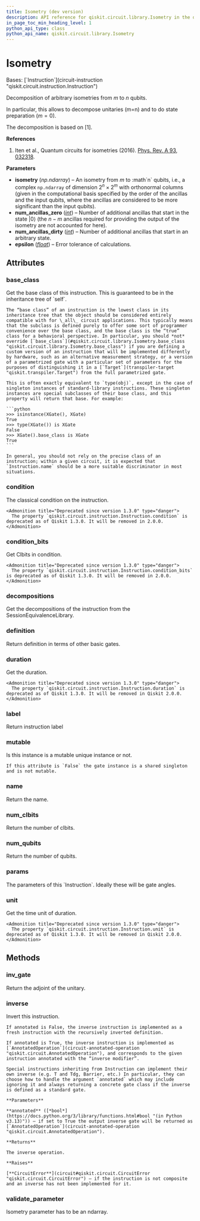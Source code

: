 ```yaml
---
title: Isometry (dev version)
description: API reference for qiskit.circuit.library.Isometry in the dev version of qiskit
in_page_toc_min_heading_level: 1
python_api_type: class
python_api_name: qiskit.circuit.library.Isometry
---
```


# Isometry

<Class id="qiskit.circuit.library.Isometry" isDedicatedPage={true} github="https://github.com/Qiskit/qiskit/tree/main/qiskit/circuit/library/generalized_gates/isometry.py#L41-L343" signature="qiskit.circuit.library.Isometry(isometry, num_ancillas_zero, num_ancillas_dirty, epsilon=1e-10)" modifiers="class">
  Bases: [`Instruction`](circuit-instruction "qiskit.circuit.instruction.Instruction")

  Decomposition of arbitrary isometries from $m$ to $n$ qubits.

  In particular, this allows to decompose unitaries (m=n) and to do state preparation ($m=0$).

  The decomposition is based on \[1].

  **References**

  1.  Iten et al., Quantum circuits for isometries (2016). [Phys. Rev. A 93, 032318](https://journals.aps.org/pra/abstract/10.1103/PhysRevA.93.032318).

  **Parameters**

  *   **isometry** (*np.ndarray*) – An isometry from $m$ to :math\`n\` qubits, i.e., a complex `np.ndarray` of dimension $2^n \times 2^m$ with orthonormal columns (given in the computational basis specified by the order of the ancillas and the input qubits, where the ancillas are considered to be more significant than the input qubits).
  *   **num\_ancillas\_zero** ([*int*](https://docs.python.org/3/library/functions.html#int "(in Python v3.13)")) – Number of additional ancillas that start in the state $|0\rangle$ (the $n-m$ ancillas required for providing the output of the isometry are not accounted for here).
  *   **num\_ancillas\_dirty** ([*int*](https://docs.python.org/3/library/functions.html#int "(in Python v3.13)")) – Number of additional ancillas that start in an arbitrary state.
  *   **epsilon** ([*float*](https://docs.python.org/3/library/functions.html#float "(in Python v3.13)")) – Error tolerance of calculations.

  ## Attributes

  ### base\_class

  <Attribute id="qiskit.circuit.library.Isometry.base_class">
    Get the base class of this instruction. This is guaranteed to be in the inheritance tree of `self`.

    The “base class” of an instruction is the lowest class in its inheritance tree that the object should be considered entirely compatible with for \_all\_ circuit applications. This typically means that the subclass is defined purely to offer some sort of programmer convenience over the base class, and the base class is the “true” class for a behavioral perspective. In particular, you should *not* override [`base_class`](#qiskit.circuit.library.Isometry.base_class "qiskit.circuit.library.Isometry.base_class") if you are defining a custom version of an instruction that will be implemented differently by hardware, such as an alternative measurement strategy, or a version of a parametrized gate with a particular set of parameters for the purposes of distinguishing it in a [`Target`](transpiler-target "qiskit.transpiler.Target") from the full parametrized gate.

    This is often exactly equivalent to `type(obj)`, except in the case of singleton instances of standard-library instructions. These singleton instances are special subclasses of their base class, and this property will return that base. For example:

    ```python
    >>> isinstance(XGate(), XGate)
    True
    >>> type(XGate()) is XGate
    False
    >>> XGate().base_class is XGate
    True
    ```

    In general, you should not rely on the precise class of an instruction; within a given circuit, it is expected that `Instruction.name` should be a more suitable discriminator in most situations.
  </Attribute>

  ### condition

  <Attribute id="qiskit.circuit.library.Isometry.condition">
    The classical condition on the instruction.

    <Admonition title="Deprecated since version 1.3.0" type="danger">
      The property `qiskit.circuit.instruction.Instruction.condition` is deprecated as of Qiskit 1.3.0. It will be removed in 2.0.0.
    </Admonition>
  </Attribute>

  ### condition\_bits

  <Attribute id="qiskit.circuit.library.Isometry.condition_bits">
    Get Clbits in condition.

    <Admonition title="Deprecated since version 1.3.0" type="danger">
      The property `qiskit.circuit.instruction.Instruction.condition_bits` is deprecated as of Qiskit 1.3.0. It will be removed in 2.0.0.
    </Admonition>
  </Attribute>

  ### decompositions

  <Attribute id="qiskit.circuit.library.Isometry.decompositions">
    Get the decompositions of the instruction from the SessionEquivalenceLibrary.
  </Attribute>

  ### definition

  <Attribute id="qiskit.circuit.library.Isometry.definition">
    Return definition in terms of other basic gates.
  </Attribute>

  ### duration

  <Attribute id="qiskit.circuit.library.Isometry.duration">
    Get the duration.

    <Admonition title="Deprecated since version 1.3.0" type="danger">
      The property `qiskit.circuit.instruction.Instruction.duration` is deprecated as of Qiskit 1.3.0. It will be removed in Qiskit 2.0.0.
    </Admonition>
  </Attribute>

  ### label

  <Attribute id="qiskit.circuit.library.Isometry.label">
    Return instruction label
  </Attribute>

  ### mutable

  <Attribute id="qiskit.circuit.library.Isometry.mutable">
    Is this instance is a mutable unique instance or not.

    If this attribute is `False` the gate instance is a shared singleton and is not mutable.
  </Attribute>

  ### name

  <Attribute id="qiskit.circuit.library.Isometry.name">
    Return the name.
  </Attribute>

  ### num\_clbits

  <Attribute id="qiskit.circuit.library.Isometry.num_clbits">
    Return the number of clbits.
  </Attribute>

  ### num\_qubits

  <Attribute id="qiskit.circuit.library.Isometry.num_qubits">
    Return the number of qubits.
  </Attribute>

  ### params

  <Attribute id="qiskit.circuit.library.Isometry.params">
    The parameters of this `Instruction`. Ideally these will be gate angles.
  </Attribute>

  ### unit

  <Attribute id="qiskit.circuit.library.Isometry.unit">
    Get the time unit of duration.

    <Admonition title="Deprecated since version 1.3.0" type="danger">
      The property `qiskit.circuit.instruction.Instruction.unit` is deprecated as of Qiskit 1.3.0. It will be removed in Qiskit 2.0.0.
    </Admonition>
  </Attribute>

  ## Methods

  ### inv\_gate

  <Function id="qiskit.circuit.library.Isometry.inv_gate" github="https://github.com/Qiskit/qiskit/tree/main/qiskit/circuit/library/generalized_gates/isometry.py#L335-L343" signature="inv_gate()">
    Return the adjoint of the unitary.
  </Function>

  ### inverse

  <Function id="qiskit.circuit.library.Isometry.inverse" github="https://github.com/Qiskit/qiskit/tree/main/qiskit/circuit/library/generalized_gates/isometry.py#L131-L135" signature="inverse(annotated=False)">
    Invert this instruction.

    If annotated is False, the inverse instruction is implemented as a fresh instruction with the recursively inverted definition.

    If annotated is True, the inverse instruction is implemented as [`AnnotatedOperation`](circuit-annotated-operation "qiskit.circuit.AnnotatedOperation"), and corresponds to the given instruction annotated with the “inverse modifier”.

    Special instructions inheriting from Instruction can implement their own inverse (e.g. T and Tdg, Barrier, etc.) In particular, they can choose how to handle the argument `annotated` which may include ignoring it and always returning a concrete gate class if the inverse is defined as a standard gate.

    **Parameters**

    **annotated** ([*bool*](https://docs.python.org/3/library/functions.html#bool "(in Python v3.13)")) – if set to True the output inverse gate will be returned as [`AnnotatedOperation`](circuit-annotated-operation "qiskit.circuit.AnnotatedOperation").

    **Returns**

    The inverse operation.

    **Raises**

    [**CircuitError**](circuit#qiskit.circuit.CircuitError "qiskit.circuit.CircuitError") – if the instruction is not composite and an inverse has not been implemented for it.
  </Function>

  ### validate\_parameter

  <Function id="qiskit.circuit.library.Isometry.validate_parameter" github="https://github.com/Qiskit/qiskit/tree/main/qiskit/circuit/library/generalized_gates/isometry.py#L326-L333" signature="validate_parameter(parameter)">
    Isometry parameter has to be an ndarray.
  </Function>
</Class>


